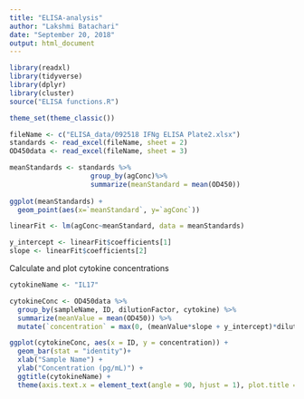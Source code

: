 ```yaml
---
title: "ELISA-analysis"
author: "Lakshmi Batachari"
date: "September 20, 2018"
output: html_document
---
```


```r

library(readxl)
library(tidyverse)
library(dplyr)
library(cluster)
source("ELISA functions.R")

theme_set(theme_classic())

```

```r
fileName <- c("ELISA_data/092518 IFNg ELISA Plate2.xlsx")
standards <- read_excel(fileName, sheet = 2)
OD450data <- read_excel(fileName, sheet = 3)
```

```r
meanStandards <- standards %>%
                    group_by(agConc)%>%
                    summarize(meanStandard = mean(OD450))
 
ggplot(meanStandards) + 
  geom_point(aes(x=`meanStandard`, y=`agConc`))

linearFit <- lm(agConc~meanStandard, data = meanStandards)

y_intercept <- linearFit$coefficients[1]
slope <- linearFit$coefficients[2]


```
Calculate and plot cytokine concentrations
```r
cytokineName <- "IL17"

cytokineConc <- OD450data %>%
  group_by(sampleName, ID, dilutionFactor, cytokine) %>%
  summarize(meanValue = mean(OD450)) %>%
  mutate(`concentration` = max(0, (meanValue*slope + y_intercept)*dilutionFactor))

ggplot(cytokineConc, aes(x = ID, y = concentration)) + 
  geom_bar(stat = "identity")+
  xlab("Sample Name") +
  ylab("Concentration (pg/mL)") + 
  ggtitle(cytokineName) +
  theme(axis.text.x = element_text(angle = 90, hjust = 1), plot.title = element_text(hjust = 0.5))



```





